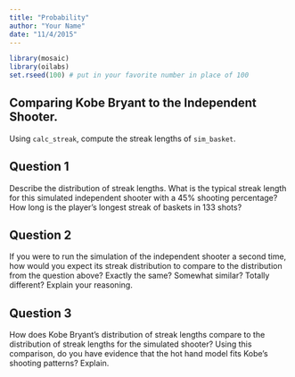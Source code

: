 ```yaml
---
title: "Probability"
author: "Your Name"
date: "11/4/2015"
---
```


```r
library(mosaic)
library(oilabs)
set.rseed(100) # put in your favorite number in place of 100
```

## Comparing Kobe Bryant to the Independent Shooter. 

Using `calc_streak`, compute the streak lengths of `sim_basket`.

## Question 1
Describe the distribution of streak lengths. What is the typical streak length for this simulated independent shooter with a 45% shooting percentage? How long is the player's longest streak of baskets in 133 shots?

## Question 2
If you were to run the simulation of the independent shooter a second time, how would you expect its streak distribution to compare to the distribution from the question above? Exactly the same? Somewhat similar? Totally different? Explain your reasoning.
    
## Question 3

How does Kobe Bryant's distribution of streak lengths compare to the distribution of streak lengths for the simulated shooter? Using this comparison, do you have evidence that the hot hand model fits Kobe's  shooting patterns? Explain.
